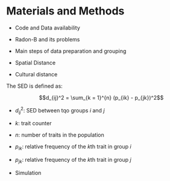 # Materials and Methods {#materials-and-methods}

- Code and Data availability

- Radon-B and its problems

- Main steps of data preparation and grouping

- Spatial Distance

- Cultural distance

The SED is defined as:

$$d_{ij}^2 = \sum_{k = 1}^{n} (p_{ik} - p_{jk})^2$$

- $d_{ij}^2$: SED between tqo groups $i$ and $j$
- $k$: trait counter 
- $n$: number of traits in the population
- $p_{ik}$: relative frequency of the $k$th trait in group $i$
- $p_{jk}$: relative frequency of the $k$th trait in group $j$

- Simulation
